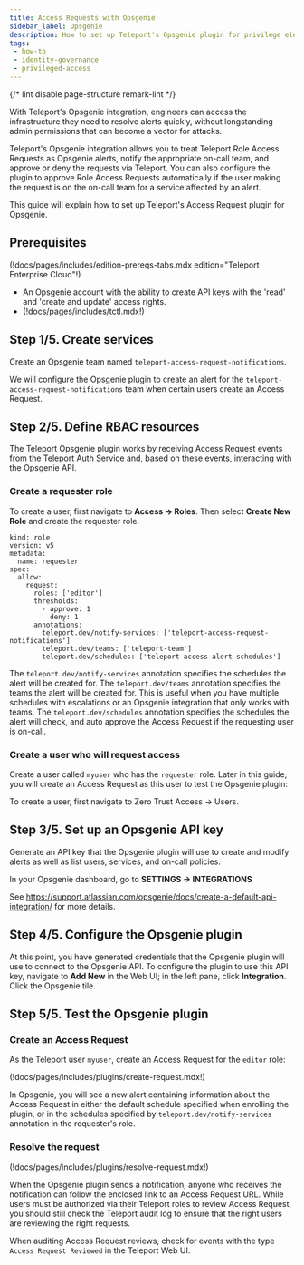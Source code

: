 ```yaml
---
title: Access Requests with Opsgenie
sidebar_label: Opsgenie
description: How to set up Teleport's Opsgenie plugin for privilege elevation approvals.
tags:
 - how-to
 - identity-governance
 - privileged-access
---
```


{/* lint disable page-structure remark-lint */}

With Teleport's Opsgenie integration, engineers can access the infrastructure
they need to resolve alerts quickly, without longstanding admin permissions
that can become a vector for attacks.

Teleport's Opsgenie integration allows you to treat Teleport Role Access
Requests as Opsgenie alerts, notify the appropriate on-call team, and
approve or deny the requests via Teleport. You can also configure the plugin to
approve Role Access Requests automatically if the user making the request is on
the on-call team for a service affected by an alert.

This guide will explain how to set up Teleport's Access Request plugin for
Opsgenie.

## Prerequisites

(!docs/pages/includes/edition-prereqs-tabs.mdx edition="Teleport Enterprise Cloud"!)

- An Opsgenie account with the ability to create API keys with the 'read' and
  'create and update' access rights.
- (!docs/pages/includes/tctl.mdx!)

## Step 1/5. Create services

Create an Opsgenie team named `teleport-access-request-notifications`.

We will configure the Opsgenie plugin to create an alert for the
`teleport-access-request-notifications` team when certain users
create an Access Request.

## Step 2/5. Define RBAC resources

The Teleport Opsgenie plugin works by receiving Access Request events from the
Teleport Auth Service and, based on these events, interacting with the Opsgenie
API.

### Create a requester role

To create a user, first navigate to **Access -> Roles**. Then select **Create
New Role** and create the requester role.

```
kind: role
version: v5
metadata:
  name: requester
spec:
  allow:
    request:
      roles: ['editor']
      thresholds:
        - approve: 1
          deny: 1
      annotations:
        teleport.dev/notify-services: ['teleport-access-request-notifications']
        teleport.dev/teams: ['teleport-team']
        teleport.dev/schedules: ['teleport-access-alert-schedules']
```

The `teleport.dev/notify-services` annotation specifies the schedules the alert will be created for.
The `teleport.dev/teams` annotation specifies the teams the alert will be created for. This is useful when you
have multiple schedules with escalations or an Opsgenie integration that only works with teams.
The `teleport.dev/schedules` annotation specifies the schedules the alert will check, and auto approve the
Access Request if the requesting user is on-call.

### Create a user who will request access

Create a user called `myuser` who has the `requester` role. Later in this
guide, you will create an Access Request as this user to test the Opsgenie
plugin:

To create a user, first navigate to Zero Trust Access -> Users.

## Step 3/5. Set up an Opsgenie API key

Generate an API key that the Opsgenie plugin will use to create and modify
alerts as well as list users, services, and on-call policies.

In your Opsgenie dashboard, go to **SETTINGS → INTEGRATIONS**

See https://support.atlassian.com/opsgenie/docs/create-a-default-api-integration/ for more details.

## Step 4/5. Configure the Opsgenie plugin

At this point, you have generated credentials that the Opsgenie plugin will use
to connect to the Opsgenie API. To configure the plugin to use this API key, 
navigate to **Add New** in the Web UI; in the left pane, click **Integration**.
Click the Opsgenie tile.

## Step 5/5. Test the Opsgenie plugin

### Create an Access Request

As the Teleport user `myuser`, create an Access Request for the `editor` role:

(!docs/pages/includes/plugins/create-request.mdx!)

In Opsgenie, you will see a new alert containing information about the
Access Request in either the default schedule specified when enrolling the plugin,
or in the schedules specified by `teleport.dev/notify-services` annotation in the requester's role.

### Resolve the request

(!docs/pages/includes/plugins/resolve-request.mdx!)

<Admonition type="info" title="Auditing Access Requests">

When the Opsgenie plugin sends a notification, anyone who receives the
notification can follow the enclosed link to an Access Request URL. While users
must be authorized via their Teleport roles to review Access Request, you
should still check the Teleport audit log to ensure that the right users are
reviewing the right requests.

When auditing Access Request reviews, check for events with the type `Access
Request Reviewed` in the Teleport Web UI.

</Admonition>
